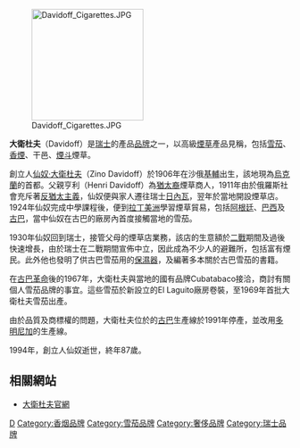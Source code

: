 [[File:Davidoff_Cigarettes.JPG|200px]]

'''大衛杜夫'''（Davidoff）是[[瑞士|瑞士]]的產品[[品牌|品牌]]之一，以高級[[煙草|煙草]]產品見稱，包括[[雪茄|雪茄]]、[[香煙|香煙]]、干邑、[[煙斗|煙斗]]煙草。

創立人[[仙奴·大衛杜夫|仙奴·大衛杜夫]]（Zino Davidoff）於1906年在沙俄[[基輔|基輔]]出生，該地現為[[烏克蘭|烏克蘭]]的首都。父親亨利（Henri Davidoff）為[[猶太人|猶太裔]]煙草商人，1911年由於俄羅斯社會充斥著[[反猶太主義|反猶太主義]]，仙奴便與家人遷往瑞士[[日內瓦|日內瓦]]，翌年於當地開設煙草店。1924年仙奴完成中學課程後，便到[[拉丁美洲|拉丁美洲]]學習煙草貿易，包括[[阿根廷|阿根廷]]、[[巴西|巴西]]及[[古巴|古巴]]，當中仙奴在古巴的廠房內首度接觸當地的雪茄。

1930年仙奴回到瑞士，接管父母的煙草店業務，該店的生意額於[[二戰|二戰]]期間及過後快速增長，由於瑞士在二戰期間宣佈中立，因此成為不少人的避難所，包括富有煙民。此外他也發明了供古巴雪茄用的[[保濕器|保濕器]]，及編著多本關於古巴雪茄的書籍。

在[[古巴革命|古巴革命]]後的1967年，大衛杜夫與當地的國有品牌Cubatabaco接洽，商討有關個人雪茄品牌的事宜。這些雪茄於新設立的El Laguito廠房卷裝，至1969年首批大衛杜夫雪茄出產。

由於品質及商標權的問題，大衛杜夫位於的[[古巴|古巴]]生產線於1991年停產，並改用[[多明尼加共和國|多明尼加]]的生產線。

1994年，創立人仙奴逝世，終年87歲。

==相關網站==
*[https://web.archive.org/web/20080828060201/http://davidoff.com/ 大衛杜夫官網]


[[Category:1906年成立的公司|D]]
[[Category:香烟品牌|Category:香烟品牌]]
[[Category:雪茄品牌|Category:雪茄品牌]]
[[Category:奢侈品牌|Category:奢侈品牌]]
[[Category:瑞士品牌|Category:瑞士品牌]]